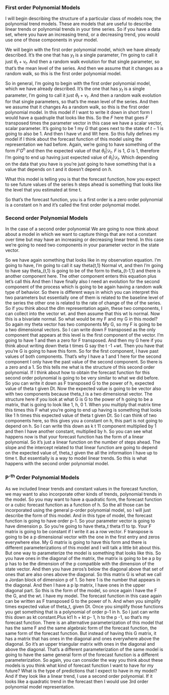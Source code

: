 <!-- transcript of https://www.coursera.org/learn/bayesian-statistics-time-series-analysis/lecture/653eR/polynomial-trend-models -->

### First order Polynomial Models

I will begin describing the structure of a particular class of models now, the polynomial trend models.  These are models that are useful to describe linear trends or polynomial trends in your time series.  So if you have a data set, where you have an increasing trend, or a decreasing trend, you would use one of those components in your model.

We will begin with the first order polynomial model, which we have already described. It's the one that has $y_t$ is a single parameter, I'm going to call it just $\theta_t + \nu_t$. And then a random walk evolution for that single parameter, so that's the mean level of the series. And then we assume that it changes as a random walk, so this is the first order polynomial model.

So in general, I'm going to begin with the first order polynomial model, which we have already described.
It's the one that has $y_t$ is a single parameter, I'm going to call it just $\theta_t + \nu_t$. And then a random walk evolution for that single parameters, so that's the mean level of the series. And then we assume that it changes As a random walk, so this is the first order polynomial model. In this model if I want to write it down in short form I would have a quadruple that looks like this. So the $F$ here that goes $F$ transposed times the parameter vector in this case we have a scalar vector, scalar parameter. It's going to be 1 my $G$ that goes next to the state of $t-1$ is going to also be 1. And then I have vt and Wt here. So this fully defines my model if I think about the forecast function of this model using the representation we had before. Again, we're going to have something of the form $F'G^h$ and then the expected value of that $\theta_t | \mathcal{D}_t$. $F$ is 1, $G$ is 1, therefore I'm going to end up having just expected value of $\theta_t | \mathcal{D}_t$. Which depending on the data that you have is you're just going to have something that is a value that depends on t and it doesn't depend on $h$.

What this model is telling you is that the forecast function, how you expect to see future values of the series h steps ahead is something that looks like the level that you estimated at time t. 

So that's the forecast function, you is a first order is a zero order polynomial is a constant on h and it's called the first order polynomial model. 


### Second order Polynomial Models

In the case of a second order polynomial We are going to now think about about a model in which we want to capture things that are not a constant over time but may have an increasing or decreasing linear trend. In this case we're going to need two components in your parameter vector in the state vector. 

So we have again something that looks like in my observation equation. I'm going to have, I'm going to call it say theta{t,1} Normal vt, and then I'm going to have say theta_{t,1} is going to be of the form to theta_{t-1,1} and there is another component here. The other component enters this equation plus let's call this And then I have finally also I need an evolution for the second component of the process which is going to be again having a random walk type of behavior. So there is different ways in which you can interpret this two parameters but essentially one of them is related to the baseline level of the series the other one is related to the rate of change of the of the series. So if you think about the dlm representation again, these two components, I can collect into the vector wt. and then assume that this wt Is normal. Now this is a bivariate normal. So what would be my F and my G in this model? So again my theta vector has two components My G, so my F is going to be a two dimensional vectors. So I can write down F transposed as the only component that appears at this level is the first component of the vector. I'm going to have 1 and
then a zero for F transposed. And then my G here if you think about writing down theta t times G say the t -1 +wt. Then you have that you're G is going to have this form. So for the first component, I have past values of both components. That's why I have a 1 and 1 here for the second component I only have the past value of the second component. So there is a zero and a 1. So this tells me what is the structure of this second order polynomial. If I think about how to obtain the forecast function for this second order polynomial is going to be very similar to what we did before. So you can write it down as F transposed G to the power of h, expected value of theta t given Dt. Now the expected value is going to be vector also with two components because theta_t is a two dimensional vector. The structure here if you look at what G is G to the power of h going to be a matrix, that is going to look like 1, h, 0 1. When you multiply that matrix time this times this F what you're going to end up having is something that looks like 1 h times this expected value of theta t given Dt. So I can think of two components here, so this gives you a constant on h, this part is not going to depend on h. So I can write this down as k t 11 component multiplied by 1 and then I have another constant, multiplied by h. So you can see what happens now is that your forecast function has the form of a linear polynomial. So it's just a linear function on the number of steps ahead. The slope and the intercept related to that linear function are going to depend on the expected value of, theta_t given the all the information I have up to time t. But essentially is a way to model linear trends. So this is what happens with the second order polynomial model.

### P^-th^ Order Polynomial Models

As we included linear trends and constant values in the forecast function, we may want to also incorporate other kinds of trends, polynomial trends in the model. So you may want to have a quadratic form, the forecast function or a cubic forecast function as a function of h. So the all those can be incorporated using the general p-order polynomial model, so I will just describe the form of this model. And in this type of model, the forecast function is going to have order p-1. So your parameter vector is going to have dimension p. So you're going to have theta_t theta t1 to tp. Your F matrix is going to be constant if I write it as a row vector. F transpose is going to be a p dimensional vector with the one in the first entry and zeros everywhere else. My G matrix is going to have this form and there is different parameterizations of this model and I will talk a little bit about this. But one way to parameterize the model is something that looks like this. So you have ones in the diagonal of the matrix, the matrix is going to be a p by p has to be the dimension of the p compatible with the dimension of the state vector. And then you have zeros's below the diagonal above that set of ones that are also ones above the diagonal. So this matrix G is what we call a Jordan block of dimension p of 1. So here 1 is the number that appears in the diagonal. And then I have a p Ip matrix, I have ones in the upper diagonal part. So this is the form of the model, so once again I have the F the G, and the wt. I have my model. The forecast function in this case again can be written as F transposed G to the power of h. And when you simplify times expected value of theta_t, given Dt. Once you simplify those functions you get something that is a polynomial of order p-1 in h. So I just can write this down as kt constant.Plus kt1 h + kt p- 1, h to the p -1, so that's my forecast function. There is an alternative parameterization of this model that has the same F and the same algebraic form of the forecast function, the same form of the forecast function. But instead of having this G matrix, it has a matrix that has ones in the diagonal and ones everywhere above the diagonal. So it's an upper triangular matrix with ones in the diagonal and above the diagonal. That's a different parameterization of the same model is going to have the same general form of the forecast function is a different parameterization. So again, you can consider the way you think about these models is you think what kind of forecast function I want to have for my future? What is the type of predictions that I expect to have in my model? And if they look like a linear trend, I use a second order polynomial. If it looks like a quadratic trend in the forecast then I would use 3rd order polynomial model representation.


